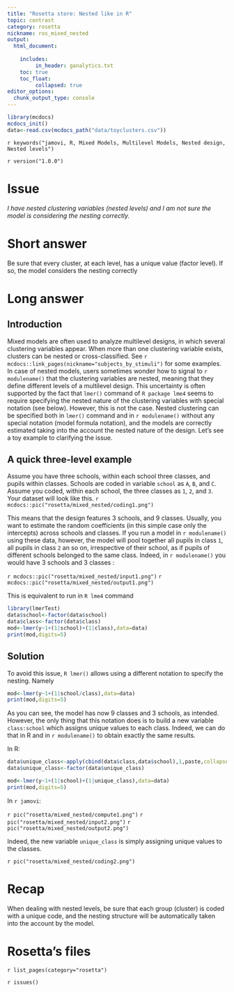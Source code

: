 ```yaml
---
title: "Rosetta store: Nested like in R"
topic: contrast
category: rosetta
nickname: ros_mixed_nested
output: 
  html_document:
    
    includes:
         in_header: ganalytics.txt
    toc: true
    toc_float:
         collapsed: true
editor_options: 
  chunk_output_type: console
---
```



```r
library(mcdocs)
mcdocs_init()
data<-read.csv(mcdocs_path("data/toyclusters.csv"))

```

`r keywords("jamovi, R, Mixed Models, Multilevel Models, Nested design, Nested levels")`

`r version("1.0.0")` 

# Issue

_I have nested clustering variables (nested levels) and I am not sure the model is considering the nesting correctly._

# Short answer

Be sure that every cluster, at each level, has a unique value (factor level). If so, the model considers the nesting correctly

# Long answer

  
## Introduction

Mixed models are often used to analyze multilevel designs, in which several clustering variables appear. When more than one clustering variable exists, clusters can be nested or cross-classified. See `r mcdocs::link_pages(nickname="subjects_by_stimuli")` for some examples. In case of nested models, users sometimes wonder how to signal to `r modulename()` that the clustering variables are nested, meaning that they define different levels of a multilevel design. This uncertainty is often supported by the fact that `lmer()` command of `R package lme4` seems to require specifying the nested nature of the clustering variables with special notation (see below). However, this is not the case. Nested clustering can be specified both in `lmer()` command and in `r modulename()` without any special notation (model formula notation), and the models are correctly estimated taking into the account the nested nature of the design. Let's see a toy example to clarifying the issue.

## A quick three-level example

Assume you have three schools, within each school three classes, and pupils within classes. Schools are coded in variable `school` as `A`, `B`, and `C`. Assume you coded, within each school, the three classes as `1`, `2`, and `3`. Your dataset will look like this.
`r mcdocs::pic("rosetta/mixed_nested/coding1.png")`

This means that the design features 3 schools, and 9 classes. Usually, you want to estimate the random coefficients (in this simple case only the intercepts) across schools and classes. If you run a model in `r modulename()` using these data, however, the model will pool together all pupils in class `1`, all pupils in class `2` an so on, irrespective of their school, as if pupils of different schools belonged to the same class. Indeed, in `r modulename()` you would have 3 schools and 3 classes :

`r mcdocs::pic("rosetta/mixed_nested/input1.png")`
`r mcdocs::pic("rosetta/mixed_nested/output1.png")`

This is equivalent to run in `R lme4` command

```r
library(lmerTest)
data$school<-factor(data$school)
data$class<-factor(data$class)
mod<-lmer(y~1+(1|school)+(1|class),data=data)
print(mod,digits=5)
```

## Solution

To avoid this issue, `R lmer()` allows using a different notation to specify the nesting. Namely

```r
mod<-lmer(y~1+(1|school/class),data=data)
print(mod,digits=5)

```

As you can see, the model has now 9 classes and 3 schools, as intended. However, the only thing that this notation does is to build a new variable `class:school` which assigns unique values to each class. Indeed, we can do that in R and in `r modulename()` to obtain exactly the same results. 

In R:

```r
data$unique_class<-apply(cbind(data$class,data$school),1,paste,collapse="_")
data$unique_class<-factor(data$unique_class)

mod<-lmer(y~1+(1|school)+(1|unique_class),data=data)
print(mod,digits=5)

```

In `r jamovi`:

`r pic("rosetta/mixed_nested/compute1.png")`
`r pic("rosetta/mixed_nested/input2.png")`
`r pic("rosetta/mixed_nested/output2.png")`

Indeed, the new variable `unique_class` is simply assigning unique values to the classes. 

`r pic("rosetta/mixed_nested/coding2.png")`

# Recap

When dealing with nested levels, be sure that each group (cluster) is coded with a unique code, and the nesting structure will be automatically taken into the account by the model.


# Rosetta's files

`r list_pages(category="rosetta")`


`r issues()`